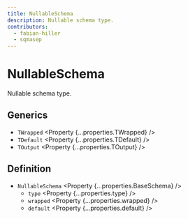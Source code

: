 ```yaml
---
title: NullableSchema
description: Nullable schema type.
contributors:
  - fabian-hiller
  - sqmasep
---
```



# NullableSchema

Nullable schema type.

## Generics

- `TWrapped` <Property {...properties.TWrapped} />
- `TDefault` <Property {...properties.TDefault} />
- `TOutput` <Property {...properties.TOutput} />

## Definition

- `NullableSchema` <Property {...properties.BaseSchema} />
  - `type` <Property {...properties.type} />
  - `wrapped` <Property {...properties.wrapped} />
  - `default` <Property {...properties.default} />
